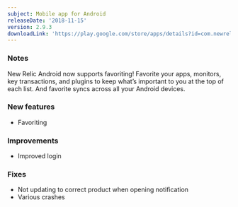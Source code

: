 ```yaml
---
subject: Mobile app for Android
releaseDate: '2018-11-15'
version: 2.9.3
downloadLink: 'https://play.google.com/store/apps/details?id=com.newrelic.rpm'
---
```


### Notes

New Relic Android now supports favoriting! Favorite your apps, monitors, key transactions, and plugins to keep what’s important to you at the top of each list. And favorite syncs across all your Android devices.

### New features

* Favoriting

### Improvements

* Improved login

### Fixes

* Not updating to correct product when opening notification
* Various crashes
